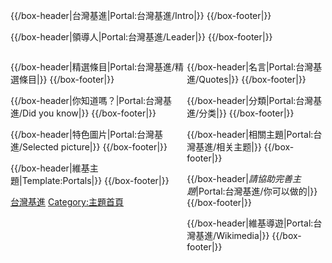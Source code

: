 {{DISPLAYTITLE:<span style="font: 32px 標楷體;text-shadow:0px 15px 15px white"><span style="color: #A73F24;">Portal:台灣基進</span></span>}}
{{Shortcut|P:TSP|P:基進}}
{{Portal:台灣基進/简介}}

{{/box-header|台灣基進|Portal:台灣基進/Intro|}}
{{Portal:台灣基進/Intro}}
{{/box-footer|}}

{{/box-header|領導人|Portal:台灣基進/Leader|}}
{{Portal:台灣基進/Leader}}
{{/box-footer|}}

<div style="float:left; width:55%;">
{{/box-header|精選條目|Portal:台灣基進/精選條目|}}
{{Portal:台灣基進/精選條目/1}}
{{/box-footer|}}

{{/box-header|你知道嗎？|Portal:台灣基進/Did you know|}}
{{Portal:台灣基進/Did you know}}
{{/box-footer|}}

{{/box-header|特色圖片|Portal:台灣基進/Selected picture|}}
{{Portal:台灣基進/Selected picture}}
{{/box-footer|}}
</div>

<div style="float:right; width:44%">

{{/box-header|名言|Portal:台灣基進/Quotes|}}
{{Portal:台灣基進/Quotes}}
{{/box-footer|}}

{{/box-header|分類|Portal:台灣基進/分类|}}
{{Portal:台灣基進/分类}}
{{/box-footer|}}

{{/box-header|相關主題|Portal:台灣基進/相关主题|}}
{{Portal:台灣基進/相关主题}}
{{/box-footer|}}

{{/box-header|''請協助完善主題''|Portal:台灣基進/你可以做的|}}
{{Portal:台灣基進/你可以做的}}
{{/box-footer|}}

{{/box-header|維基導遊|Portal:台灣基進/Wikimedia|}}
{{Portal:台灣基進/Wikimedia}}
{{/box-footer|}}
</div>
{{台灣基進成員}}
{{中華民國政黨}}
{{太陽花學運}}
{{/box-header|維基主題|Template:Portals|}}
{{Portals}}
{{/box-footer|}}

[[Category:台灣基進|]]
[[Category:主題首頁|Category:主題首頁]]